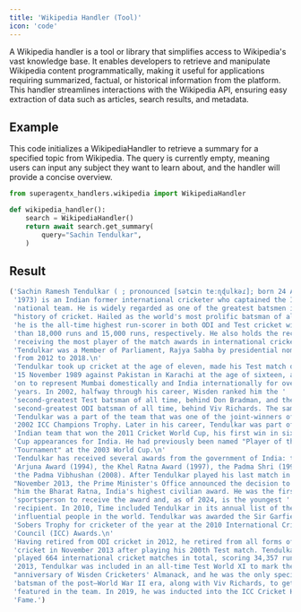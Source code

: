 ```yaml
---
title: 'Wikipedia Handler (Tool)'
icon: 'code'
---
```


A Wikipedia handler is a tool or library that simplifies access to Wikipedia's vast knowledge base.
It enables developers to retrieve and manipulate Wikipedia content programmatically, making it useful
for applications requiring summarized, factual, or historical information from the platform. This handler
streamlines interactions with the Wikipedia API, ensuring easy extraction of data such as articles, search
results, and metadata.

## Example
This code initializes a WikipediaHandler to retrieve a summary for a specified topic from Wikipedia. The query is
currently empty, meaning users can input any subject they want to learn about, and the handler will provide a concise overview.
```python wikipedia handler code
from superagentx_handlers.wikipedia import WikipediaHandler

def wikipedia_handler():
    search = WikipediaHandler()
    return await search.get_summary(
        query="Sachin Tendulkar",
    )
```

## Result
```python wikipedia
('Sachin Ramesh Tendulkar ( ; pronounced [sətɕin teːɳɖulkəɾ]; born 24 April '
 '1973) is an Indian former international cricketer who captained the Indian '
 'national team. He is widely regarded as one of the greatest batsmen in the '
 "history of cricket. Hailed as the world's most prolific batsman of all time, "
 'he is the all-time highest run-scorer in both ODI and Test cricket with more '
 'than 18,000 runs and 15,000 runs, respectively. He also holds the record for '
 'receiving the most player of the match awards in international cricket. '
 'Tendulkar was a Member of Parliament, Rajya Sabha by presidential nomination '
 'from 2012 to 2018.\n'
 'Tendulkar took up cricket at the age of eleven, made his Test match debut on '
 '15 November 1989 against Pakistan in Karachi at the age of sixteen, and went '
 'on to represent Mumbai domestically and India internationally for over 24 '
 'years. In 2002, halfway through his career, Wisden ranked him the '
 'second-greatest Test batsman of all time, behind Don Bradman, and the '
 'second-greatest ODI batsman of all time, behind Viv Richards. The same year, '
 'Tendulkar was a part of the team that was one of the joint-winners of the '
 '2002 ICC Champions Trophy. Later in his career, Tendulkar was part of the '
 'Indian team that won the 2011 Cricket World Cup, his first win in six World '
 'Cup appearances for India. He had previously been named "Player of the '
 'Tournament" at the 2003 World Cup.\n'
 'Tendulkar has received several awards from the government of India: the '
 'Arjuna Award (1994), the Khel Ratna Award (1997), the Padma Shri (1998), and '
 'the Padma Vibhushan (2008). After Tendulkar played his last match in '
 "November 2013, the Prime Minister's Office announced the decision to award "
 "him the Bharat Ratna, India's highest civilian award. He was the first "
 'sportsperson to receive the award and, as of 2024, is the youngest '
 'recipient. In 2010, Time included Tendulkar in its annual list of the most '
 'influential people in the world. Tendulkar was awarded the Sir Garfield '
 'Sobers Trophy for cricketer of the year at the 2010 International Cricket '
 'Council (ICC) Awards.\n'
 'Having retired from ODI cricket in 2012, he retired from all forms of '
 'cricket in November 2013 after playing his 200th Test match. Tendulkar '
 'played 664 international cricket matches in total, scoring 34,357 runs. In '
 '2013, Tendulkar was included in an all-time Test World XI to mark the 150th '
 "anniversary of Wisden Cricketers' Almanack, and he was the only specialist "
 'batsman of the post–World War II era, along with Viv Richards, to get '
 'featured in the team. In 2019, he was inducted into the ICC Cricket Hall of '
 'Fame.')

```
